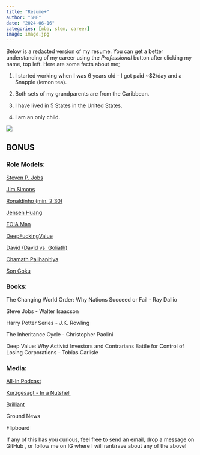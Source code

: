 ```yaml
---
title: "Resume+"
author: "SMP"
date: "2024-06-16"
categories: [mba, stem, career]
image: image.jpg
---
```


Below is a redacted version of my resume. You can get a better understanding of my career using the *Professional* button after clicking my name, top left. Here are some facts about me;

1.  I started working when I was 6 years old - I got paid \~\$2/day and a Snapple (lemon tea).

2.  Both sets of my grandparents are from the Caribbean.

3.  I have lived in 5 States in the United States.

4.  I am an only child.

![](image.jpg){fig-align="left"}

## BONUS

### **Role Models**:

[Steven P. Jobs](Steve-Jobs-Walter-Isaacson/dp/1451648537)

[Jim Simons](DeepFuckingValue)

[Ronaldinho (min. 2:30)](https://www.youtube.com/watch?v=Zmf5hT5tIVQ)

[Jensen Huang](https://nvidianews.nvidia.com/bios/jensen-huang)

[FOIA Man](https://www.bloomberg.com/news/videos/2023-07-19/meet-the-man-who-sues-the-government-for-information)

[DeepFuckingValue](https://www.reddit.com/r/GME/comments/1dbq6m7/the_crazies_stick_together_keith_gill/#lightbox)

[David (David vs. Goliath)](https://www.oxfordlearnersdictionaries.com/definition/american_english/david-and-goliath)

[Chamath Palihapitiya](https://substack.com/@chamath?utm_source=about-page)

[Son Goku](https://hero.fandom.com/wiki/Goku_(Dragon_Ball)?file=Kid+Goku.png)

### **Books**:

The Changing World Order: Why Nations Succeed or Fail - Ray Dallio

Steve Jobs - Walter Isaacson

Harry Potter Series - J.K. Rowling

The Inheritance Cycle - Christopher Paolini

Deep Value: Why Activist Investors and Contrarians Battle for Control of Losing Corporations - Tobias Carlisle

### **Media:**

[All-In Podcast](https://www.youtube.com/@allin/videos)

[Kurzgesagt - In a Nutshell](https://www.youtube.com/@kurzgesagt/videos)

[Brilliant](https://brilliant.org/about/)

Ground News

Flipboard

If any of this has you curious, feel free to send an email, drop a message on GitHub , or follow me on IG where I will rant/rave about any of the above!
